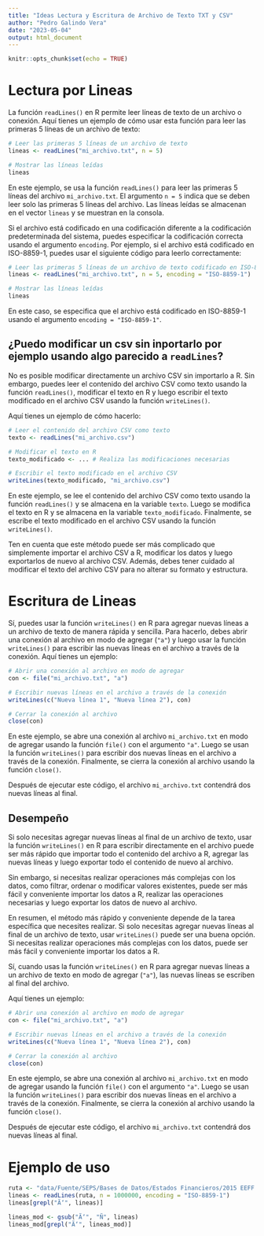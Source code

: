```yaml
---
title: "Ideas Lectura y Escritura de Archivo de Texto TXT y CSV"
author: "Pedro Galindo Vera"
date: "2023-05-04"
output: html_document
---
```


```r
knitr::opts_chunk$set(echo = TRUE)
```

# Lectura por Lineas

La función `readLines()` en R permite leer líneas de texto de un archivo o conexión. Aquí tienes un ejemplo de cómo usar esta función para leer las primeras 5 líneas de un archivo de texto:

```r
# Leer las primeras 5 líneas de un archivo de texto
lineas <- readLines("mi_archivo.txt", n = 5)

# Mostrar las líneas leídas
lineas
```

En este ejemplo, se usa la función `readLines()` para leer las primeras 5 líneas del archivo `mi_archivo.txt`. El argumento `n = 5` indica que se deben leer solo las primeras 5 líneas del archivo. Las líneas leídas se almacenan en el vector `lineas` y se muestran en la consola.

Si el archivo está codificado en una codificación diferente a la codificación predeterminada del sistema, puedes especificar la codificación correcta usando el argumento `encoding`. Por ejemplo, si el archivo está codificado en ISO-8859-1, puedes usar el siguiente código para leerlo correctamente:

```r
# Leer las primeras 5 líneas de un archivo de texto codificado en ISO-8859-1
lineas <- readLines("mi_archivo.txt", n = 5, encoding = "ISO-8859-1")

# Mostrar las líneas leídas
lineas
```

En este caso, se especifica que el archivo está codificado en ISO-8859-1 usando el argumento `encoding = "ISO-8859-1"`.

## ¿Puedo modificar un csv sin inportarlo por ejemplo usando algo parecido a `readLines`?

No es posible modificar directamente un archivo CSV sin importarlo a R. Sin embargo, puedes leer el contenido del archivo CSV como texto usando la función `readLines()`, modificar el texto en R y luego escribir el texto modificado en el archivo CSV usando la función `writeLines()`.

Aquí tienes un ejemplo de cómo hacerlo:

```r
# Leer el contenido del archivo CSV como texto
texto <- readLines("mi_archivo.csv")

# Modificar el texto en R
texto_modificado <- ... # Realiza las modificaciones necesarias

# Escribir el texto modificado en el archivo CSV
writeLines(texto_modificado, "mi_archivo.csv")
```

En este ejemplo, se lee el contenido del archivo CSV como texto usando la función `readLines()` y se almacena en la variable `texto`. Luego se modifica el texto en R y se almacena en la variable `texto_modificado`. Finalmente, se escribe el texto modificado en el archivo CSV usando la función `writeLines()`.

Ten en cuenta que este método puede ser más complicado que simplemente importar el archivo CSV a R, modificar los datos y luego exportarlos de nuevo al archivo CSV. Además, debes tener cuidado al modificar el texto del archivo CSV para no alterar su formato y estructura.

# Escritura de Lineas

Sí, puedes usar la función `writeLines()` en R para agregar nuevas líneas a un archivo de texto de manera rápida y sencilla. Para hacerlo, debes abrir una conexión al archivo en modo de agregar (`"a"`) y luego usar la función `writeLines()` para escribir las nuevas líneas en el archivo a través de la conexión. Aquí tienes un ejemplo:

```r
# Abrir una conexión al archivo en modo de agregar
con <- file("mi_archivo.txt", "a")

# Escribir nuevas líneas en el archivo a través de la conexión
writeLines(c("Nueva línea 1", "Nueva línea 2"), con)

# Cerrar la conexión al archivo
close(con)
```

En este ejemplo, se abre una conexión al archivo `mi_archivo.txt` en modo de agregar usando la función `file()` con el argumento `"a"`. Luego se usan la función `writeLines()` para escribir dos nuevas líneas en el archivo a través de la conexión. Finalmente, se cierra la conexión al archivo usando la función `close()`.

Después de ejecutar este código, el archivo `mi_archivo.txt` contendrá dos nuevas líneas al final.

## Desempeño

Si solo necesitas agregar nuevas líneas al final de un archivo de texto, usar la función `writeLines()` en R para escribir directamente en el archivo puede ser más rápido que importar todo el contenido del archivo a R, agregar las nuevas líneas y luego exportar todo el contenido de nuevo al archivo.

Sin embargo, si necesitas realizar operaciones más complejas con los datos, como filtrar, ordenar o modificar valores existentes, puede ser más fácil y conveniente importar los datos a R, realizar las operaciones necesarias y luego exportar los datos de nuevo al archivo.

En resumen, el método más rápido y conveniente depende de la tarea específica que necesites realizar. Si solo necesitas agregar nuevas líneas al final de un archivo de texto, usar `writeLines()` puede ser una buena opción. Si necesitas realizar operaciones más complejas con los datos, puede ser más fácil y conveniente importar los datos a R.

Sí, cuando usas la función `writeLines()` en R para agregar nuevas líneas a un archivo de texto en modo de agregar (`"a"`), las nuevas líneas se escriben al final del archivo.

Aquí tienes un ejemplo:

```r
# Abrir una conexión al archivo en modo de agregar
con <- file("mi_archivo.txt", "a")

# Escribir nuevas líneas en el archivo a través de la conexión
writeLines(c("Nueva línea 1", "Nueva línea 2"), con)

# Cerrar la conexión al archivo
close(con)
```

En este ejemplo, se abre una conexión al archivo `mi_archivo.txt` en modo de agregar usando la función `file()` con el argumento `"a"`. Luego se usan la función `writeLines()` para escribir dos nuevas líneas en el archivo a través de la conexión. Finalmente, se cierra la conexión al archivo usando la función `close()`.

Después de ejecutar este código, el archivo `mi_archivo.txt` contendrá dos nuevas líneas al final.

# Ejemplo de uso

```r
ruta <- "data/Fuente/SEPS/Bases de Datos/Estados Financieros/2015 EEFF MEN/2015.csv"
lineas <- readLines(ruta, n = 1000000, encoding = "ISO-8859-1")
lineas[grepl("Ã‘", lineas)]

lineas_mod <- gsub("Ã‘", "Ñ", lineas)
lineas_mod[grepl("Ã‘", lineas_mod)]
```